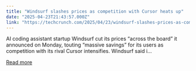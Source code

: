```yaml
---
title: "Windsurf slashes prices as competition with Cursor heats up"
date: "2025-04-23T21:43:57.000Z"
link: "https://techcrunch.com/2025/04/23/windsurf-slashes-prices-as-competition-with-cursor-heats-up/"
---
```


AI coding assistant startup Windsurf cut its prices “across the board” it announced on Monday, touting “massive savings” for its users as competition with its rival Cursor intensifies. Windsurf said i...

[Read more](https://techcrunch.com/2025/04/23/windsurf-slashes-prices-as-competition-with-cursor-heats-up/)
